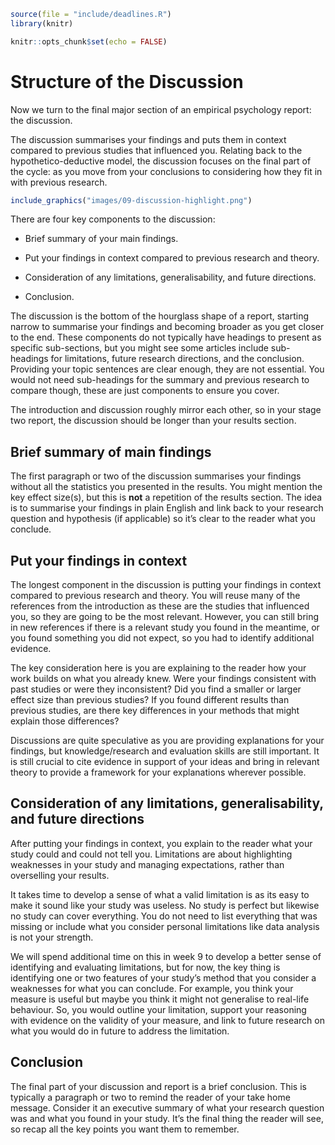 ```r
source(file = "include/deadlines.R")
library(knitr)

knitr::opts_chunk$set(echo = FALSE)
```

# Structure of the Discussion {#discussion}

Now we turn to the final major section of an empirical psychology report: the discussion. 

The discussion summarises your findings and puts them in context compared to previous studies that influenced you. Relating back to the hypothetico-deductive model, the discussion focuses on the final part of the cycle: as you move from your conclusions to considering how they fit in with previous research. 

```r
include_graphics("images/09-discussion-highlight.png")
```

There are four key components to the discussion:

- Brief summary of your main findings.

- Put your findings in context compared to previous research and theory. 

- Consideration of any limitations, generalisability, and future directions.

- Conclusion.

The discussion is the bottom of the hourglass shape of a report, starting narrow to summarise your findings and becoming broader as you get closer to the end. These components do not typically have headings to present as specific sub-sections, but you might see some articles include sub-headings for limitations, future research directions, and the conclusion. Providing your topic sentences are clear enough, they are not essential. You would not need sub-headings for the summary and previous research to compare though, these are just components to ensure you cover. 

The introduction and discussion roughly mirror each other, so in your stage two report, the discussion should be longer than your results section.

## Brief summary of main findings 

The first paragraph or two of the discussion summarises your findings without all the statistics you presented in the results. You might mention the key effect size(s), but this is **not** a repetition of the results section. The idea is to summarise your findings in plain English and link back to your research question and hypothesis (if applicable) so it's clear to the reader what you conclude. 

## Put your findings in context

The longest component in the discussion is putting your findings in context compared to previous research and theory. You will reuse many of the references from the introduction as these are the studies that influenced you, so they are going to be the most relevant. However, you can still bring in new references if there is a relevant study you found in the meantime, or you found something you did not expect, so you had to identify additional evidence. 

The key consideration here is you are explaining to the reader how your work builds on what you already knew. Were your findings consistent with past studies or were they inconsistent? Did you find a smaller or larger effect size than previous studies? If you found different results than previous studies, are there key differences in your methods that might explain those differences? 

Discussions are quite speculative as you are providing explanations for your findings, but knowledge/research and evaluation skills are still important. It is still crucial to cite evidence in support of your ideas and bring in relevant theory to provide a framework for your explanations wherever possible.

## Consideration of any limitations, generalisability, and future directions

After putting your findings in context, you explain to the reader what your study could and could not tell you. Limitations are about highlighting weaknesses in your study and managing expectations, rather than overselling your results. 

It takes time to develop a sense of what a valid limitation is as its easy to make it sound like your study was useless. No study is perfect but likewise no study can cover everything. You do not need to list everything that was missing or include what you consider personal limitations like data analysis is not your strength. 

We will spend additional time on this in week 9 to develop a better sense of identifying and evaluating limitations, but for now, the key thing is identifying one or two features of your study's method that you consider a weaknesses for what you can conclude. For example, you think your measure is useful but maybe you think it might not generalise to real-life behaviour. So, you would outline your limitation, support your reasoning with evidence on the validity of your measure, and link to future research on what you would do in future to address the limitation. 

## Conclusion

The final part of your discussion and report is a brief conclusion. This is typically a paragraph or two to remind the reader of your take home message. Consider it an executive summary of what your research question was and what you found in your study. It's the final thing the reader will see, so recap all the key points you want them to remember. 

